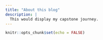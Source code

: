 ```yaml
---
title: "About this blog"
description: |
  This would display my capstone journey.
---
```


```r
knitr::opts_chunk$set(echo = FALSE)
```
